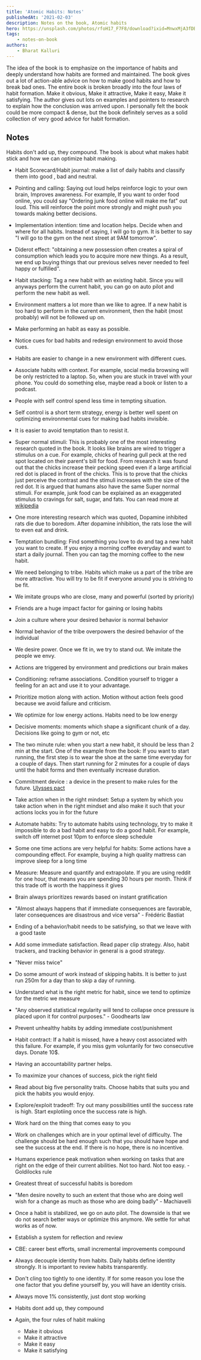 ```yaml
---
title: 'Atomic Habits: Notes'
publishedAt: '2021-02-03'
description: Notes on the book, Atomic habits
hero: https://unsplash.com/photos/rfoH17_F7F8/download?ixid=MnwxMjA3fDB8MXxzZWFyY2h8MTd8fGhhYml0c3x8MHx8fHwxNjM5MTU4OTQw&force=true&w=640
tags:
    - notes-on-book
authors:
    - Bharat Kalluri
---
```


The idea of the book is to emphasize on the importance of habits and deeply understand how habits are formed and
maintained. The book gives out a lot of action-able advice on how to make good habits and how to break bad ones. The
entire book is broken broadly into the four laws of habit formation. Make it obvious, Make it attractive, Make it easy,
Make it satisfying. The author gives out lots on examples and pointers to research to explain how the conclusion was
arrived upon. I personally felt the book could be more compact & dense, but the book definitely serves as a solid collection of
very good advice for habit formation.

## Notes

Habits don't add up, they compound. The book is about what makes habit stick and how we can optimize habit making.

-   Habit Scorecard/Habit journal: make a list of daily habits and classify them into good , bad and neutral.

-   Pointing and calling: Saying out loud helps reinforce logic to your own brain, Improves awareness. For example, If you
    want to order food online, you could say "Ordering junk food online will make me fat" out loud. This will reinforce the
    point more strongly and might push you towards making better decisions.

-   Implementation intention: time and location helps. Decide when and where for all habits. Instead of saying, I will go to
    gym. It is better to say "I will go to the gym on the next street at 9AM tomorrow".

-   Diderot effect: "obtaining a new possession often creates a spiral of consumption which leads you to acquire more new
    things. As a result, we end up buying things that our previous selves never needed to feel happy or fulfilled".

-   Habit stacking: Tag a new habit with an existing habit. Since you will anyways perform the current habit, you can go on
    auto pilot and perform the new habit as well.

-   Environment matters a lot more than we like to agree. If a new habit is too hard to perform in the current environment,
    then the habit (most probably) will not be followed up on.

-   Make performing an habit as easy as possible.

-   Notice cues for bad habits and redesign environment to avoid those cues.

-   Habits are easier to change in a new environment with different cues.

-   Associate habits with context. For example, social media browsing will be only restricted to a laptop. So, when you are
    stuck in travel with your phone. You could do something else, maybe read a book or listen to a podcast.

-   People with self control spend less time in tempting situation.

-   Self control is a short term strategy, energy is better well spent on optimizing environmental cues for making bad
    habits invisible.

-   It is easier to avoid temptation than to resist it.

-   Super normal stimuli: This is probably one of the most interesting research quoted in the book. It looks like brains are
    wired to trigger a stimulus on a cue. For example, chicks of hearing gull peck at the red spot located on their parent's
    bill for food. From research it was found out that the chicks increase their pecking speed even if a large artificial
    red dot is placed in front of the chicks. This is to prove that the chicks just perceive the contrast and the stimuli
    increases with the size of the red dot. It is argued that humans also have the same Super normal stimuli. For example,
    junk food can be explained as an exaggerated stimulus to cravings for salt, sugar, and fats. You can read more at
    [wikipedia](https://en.wikipedia.org/wiki/Supernormal_stimulus)

-   One more interesting research which was quoted, Dopamine inhibited rats die due to boredom. After dopamine inhibition,
    the rats lose the will to even eat and drink.

-   Temptation bundling: Find something you love to do and tag a new habit you want to create. If you enjoy a morning coffee
    everyday and want to start a daily journal. Then you can tag the morning coffee to the new habit.

-   We need belonging to tribe. Habits which make us a part of the tribe are more attractive. You will try to be fit if
    everyone around you is striving to be fit.

-   We imitate groups who are close, many and powerful (sorted by priority)

-   Friends are a huge impact factor for gaining or losing habits

-   Join a culture where your desired behavior is normal behavior

-   Normal behavior of the tribe overpowers the desired behavior of the individual

-   We desire power. Once we fit in, we try to stand out. We imitate the people we envy.

-   Actions are triggered by environment and predictions our brain makes

-   Conditioning: reframe associations. Condition yourself to trigger a feeling for an act and use it to your advantage.

-   Prioritize motion along with action. Motion without action feels good because we avoid failure and criticism.

-   We optimize for low energy actions. Habits need to be low energy

-   Decisive moments: moments which shape a significant chunk of a day. Decisions like going to gym or not, etc

-   The two minute rule: when you start a new habit, it should be less than 2 min at the start. One of the example from the
    book: If you want to start running, the first step is to wear the shoe at the same time everyday for a couple of days.
    Then start running for 2 minutes for a couple of days until the habit forms and then eventually increase duration.

-   Commitment device : a device in the present to make rules for the future. [Ulysses
    pact](https://en.wikipedia.org/wiki/Ulysses_pact)

-   Take action when in the right mindset: Setup a system by which you take action when in the right mindset and also make
    it such that your actions locks you in for the future

-   Automate habits: Try to automate habits using technology, try to make it impossible to do a bad habit and easy to do a
    good habit. For example, switch off internet post 10pm to enforce sleep schedule

-   Some one time actions are very helpful for habits: Some actions have a compounding effect. For example, buying a high
    quality mattress can improve sleep for a long time

-   Measure: Measure and quantify and extrapolate. If you are using reddit for one hour, that means you are spending 30
    hours per month. Think if this trade off is worth the happiness it gives

-   Brain always prioritizes rewards based on instant gratification

-   "Almost always happens that if immediate consequences are favorable, later consequences are disastrous and vice versa" -
    Frédéric Bastiat

-   Ending of a behavior/habit needs to be satisfying, so that we leave with a good taste

-   Add some immediate satisfaction. Read paper clip strategy. Also, habit trackers, and tracking behavior in general is a
    good strategy.

-   "Never miss twice"

-   Do some amount of work instead of skipping habits. It is better to just run 250m for a day than to skip a day of
    running.

-   Understand what is the right metric for habit, since we tend to optimize for the metric we measure

-   "Any observed statistical regularity will tend to collapse once pressure is placed upon it for control purposes." -
    Goodhearts law

-   Prevent unhealthy habits by adding immediate cost/punishment

-   Habit contract: If a habit is missed, have a heavy cost associated with this failure. For example, if you miss gym
    voluntarily for two consecutive days. Donate 10$.

-   Having an accountability partner helps.

-   To maximize your chances of success, pick the right field

-   Read about big five personality traits. Choose habits that suits you and pick the habits you would enjoy.

-   Explore/exploit tradeoff: Try out many possibilities until the success rate is high. Start explotiing once the success
    rate is high.

-   Work hard on the thing that comes easy to you

-   Work on challenges which are in your optimal level of difficulty. The challenge should be hard enough such that you
    should have hope and see the success at the end. If there is no hope, there is no incentive.

-   Humans experience peak motivation when working on tasks that are right on the edge of their current abilities. Not too
    hard. Not too easy. - Goldilocks rule

-   Greatest threat of successful habits is boredom

-   "Men desire novelty to such an extent that those who are doing well wish for a change as much as those who are doing
    badly" - Machiavelli

-   Once a habit is stabilized, we go on auto pilot. The downside is that we do not search better ways or optimize this
    anymore. We settle for what works as of now.

-   Establish a system for reflection and review

-   CBE: career best efforts, small incremental improvements compound

-   Always decouple identity from habits. Daily habits define identity strongly. It is important to review habits
    transparently.

-   Don't cling too tightly to one identity. If for some reason you lose the one factor that you define yourself by, you
    will have an identity crisis.

-   Always move 1% consistently, just dont stop working

-   Habits dont add up, they compound

-   Again, the four rules of habit making
    -   Make it obvious
    -   Make it attractive
    -   Make it easy
    -   Make it satisfying
